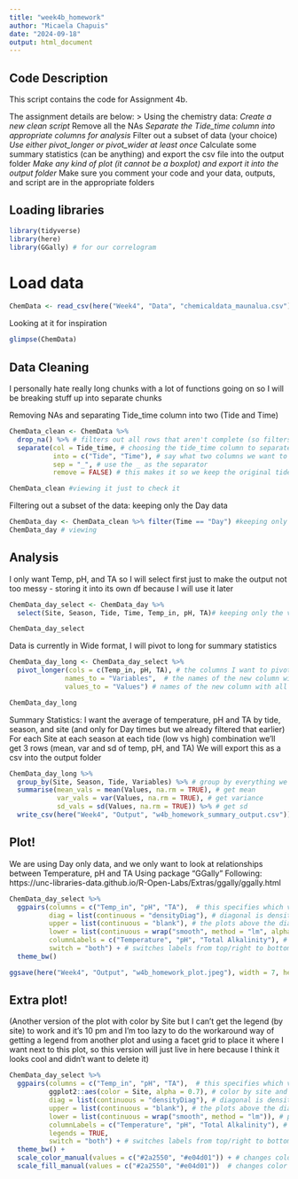 ```yaml
---
title: "week4b_homework"
author: "Micaela Chapuis"
date: "2024-09-18"
output: html_document
---
```


## Code Description
This script contains the code for Assignment 4b.

The assignment details are below: 
> Using the chemistry data:
 *Create a new clean script
 *Remove all the NAs
 *Separate the Tide_time column into appropriate columns for analysis
 *Filter out a subset of data (your choice)
 *Use either pivot_longer or pivot_wider at least once
 *Calculate some summary statistics (can be anything) and export the csv file into the output folder
 *Make any kind of plot (it cannot be a boxplot) and export it into the output folder
 *Make sure you comment your code and your data, outputs, and script are in the appropriate folders


## Loading libraries
```r
library(tidyverse)
library(here)
library(GGally) # for our correlogram
```

# Load data
```r
ChemData <- read_csv(here("Week4", "Data", "chemicaldata_maunalua.csv"))
```

Looking at it for inspiration
```r
glimpse(ChemData)
```

## Data Cleaning
I personally hate really long chunks with a lot of functions going on so I will be breaking stuff up into separate chunks 


Removing NAs and separating Tide_time column into two (Tide and Time)
```r
ChemData_clean <- ChemData %>%
  drop_na() %>% # filters out all rows that aren't complete (so filters out NAs)
  separate(col = Tide_time, # choosing the tide_time column to separate
           into = c("Tide", "Time"), # say what two columns we want to separate it into (tide and time)
           sep = "_", # use the _ as the separator
           remove = FALSE) # this makes it so we keep the original tide_time column just in case

ChemData_clean #viewing it just to check it
```

Filtering out a subset of the data: keeping only the Day data
```r
ChemData_day <- ChemData_clean %>% filter(Time == "Day") #keeping only rows of data collected during the Day
ChemData_day # viewing
```

## Analysis

I only want Temp, pH, and TA so I will select first just to make the output not too messy - storing it into its own df because I will use it later
```r
ChemData_day_select <- ChemData_day %>%
  select(Site, Season, Tide, Time, Temp_in, pH, TA)# keeping only the variables I want plus things I want to group by later (site, season, tide) and keeping time just for fun even though it's only Day

ChemData_day_select
```

Data is currently in Wide format, I will pivot to long for summary statistics
```r
ChemData_day_long <- ChemData_day_select %>%
  pivot_longer(cols = c(Temp_in, pH, TA), # the columns I want to pivot (temp, pH, TA)
              names_to = "Variables",  # the names of the new column with the variable (previous columns) names
              values_to = "Values") # names of the new column with all the values

ChemData_day_long
```

Summary Statistics: 
I want the average of temperature, pH and TA by tide, season, and site (and only for Day times but we already filtered that earlier)
For each Site at each season at each tide (low vs high) combination we'll get 3 rows (mean, var and sd of temp, pH, and TA)
We will export this as a csv into the output folder
```r
ChemData_day_long %>%
  group_by(Site, Season, Tide, Variables) %>% # group by everything we want (Site, Season, Tide)
  summarise(mean_vals = mean(Values, na.rm = TRUE), # get mean
            var_vals = var(Values, na.rm = TRUE), # get variance
            sd_vals = sd(Values, na.rm = TRUE)) %>% # get sd
  write_csv(here("Week4", "Output", "w4b_homework_summary_output.csv")) #export as csv to the right folder
```


## Plot! 
We are using Day only data, and we only want to look at relationships between Temperature, pH and TA
Using package "GGally"
Following: https://unc-libraries-data.github.io/R-Open-Labs/Extras/ggally/ggally.html

```r
ChemData_day_select %>%
  ggpairs(columns = c("Temp_in", "pH", "TA"),  # this specifies which variables we want in our columns
          diag = list(continuous = "densityDiag"), # diagonal is density plot
          upper = list(continuous = "blank"), # the plots above the diagonal will just be blank
          lower = list(continuous = wrap("smooth", method = "lm", alpha = 0.7)), # plots below diagonal will be a scatterplot with a geom_smooth (points slightly transparent to see things better)
          columnLabels = c("Temperature", "pH", "Total Alkalinity"), # change names of columns
          switch = "both") + # switches labels from top/right to bottom/left
  theme_bw() 

ggsave(here("Week4", "Output", "w4b_homework_plot.jpeg"), width = 7, height = 5)
```




## Extra plot!
(Another version of the plot with color by Site but I can't get the legend (by site) to work and it's 10 pm and I'm too lazy to do the workaround way of getting a legend from another plot and using a facet grid to place it where I want next to this plot, so this version will just live in here because I think it looks cool and didn't want to delete it) 
```r
ChemData_day_select %>%
  ggpairs(columns = c("Temp_in", "pH", "TA"),  # this specifies which variables we want in our columns
          ggplot2::aes(color = Site, alpha = 0.7), # color by site and make things a bit transparent to see better
          diag = list(continuous = "densityDiag"), # diagonal is density plot, with some transparency bc of the overlap
          upper = list(continuous = "blank"), # the plots above the diagonal will just be blank
          lower = list(continuous = wrap("smooth", method = "lm")), # plots below diagonals will be a scatterplot with a geom_smooth by Site
          columnLabels = c("Temperature", "pH", "Total Alkalinity"), # change names of columns
          legends = TRUE,
          switch = "both") + # switches labels from top/right to bottom/left
  theme_bw() + 
  scale_color_manual(values = c("#2a2550", "#e04d01")) + # changes color of the points in scatterplots
  scale_fill_manual(values = c("#2a2550", "#e04d01"))  # changes color of the density plots
```

